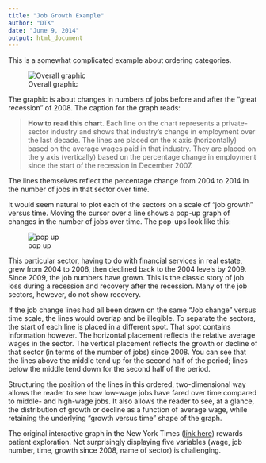 ```yaml
---
title: "Job Growth Example"
author: "DTK"
date: "June 9, 2014"
output: html_document
---
```


This is a somewhat complicated example about ordering categories. 

![Overall graphic](jobGrowth0.png)

The graphic is about changes in numbers of jobs before and after the "great recession" of 2008.  The caption for the graph reads:

> **How to read this chart**.  Each line on the chart represents a private-sector industry and shows that industry’s change in employment over the last decade. The lines are placed on the x axis (horizontally) based on the average wages paid in that industry. They are placed on the y axis (vertically) based on the percentage change in employment since the start of the recession in December 2007.

The lines themselves reflect the percentage change from 2004 to 2014 in the number of jobs in that sector over time. 

It would seem natural to plot each of the sectors on a scale of "job growth" versus time.  Moving the cursor over a line shows a pop-up graph of 
changes in the number of jobs over time.  The pop-ups look like this:

![pop up](jobGrowth2.png)

This particular sector, having to do with financial services in real estate, grew from 2004 to 2006, then declined back to the 2004 levels by 2009.  Since 2009, the job numbers have grown.  This is the classic story of job loss during a recession and recovery after the recession.  Many of the job sectors, however, do not show recovery.

If the job change lines had all been drawn on the same "Job change" versus time scale, the lines would overlap and be illegible.  To separate the sectors, the start of each line is placed in a different spot.  That spot contains information however.  The horizontal placement reflects the relative average wages in the sector.  The vertical placement reflects the growth or decline of that sector (in terms of the number of jobs) since 2008.  You can see that the lines above the middle tend up for the second half of the period; lines below the middle tend down for the second half of the period.

Structuring the position of the lines in this ordered, two-dimensional way allows the reader to see how low-wage jobs have fared over time compared to middle- and high-wage jobs.  It also allows the reader to see, at a glance, the distribution of growth or decline as a function of average wage, while retaining the underlying "growth versus time" shape of the graph.

The original interactive graph in the New York Times ([link here](http://www.nytimes.com/interactive/2014/06/05/upshot/100000002921391.app.html?_r=0)) rewards patient exploration.  Not surprisingly displaying five variables (wage, job number, time, growth since 2008, name of sector) is challenging.